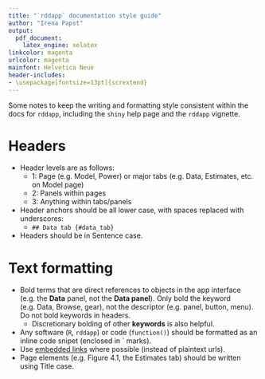 ---
title: "`rddapp` documentation style guide"
author: "Irena Papst"
output:
  pdf_document:
    latex_engine: xelatex
linkcolor: magenta
urlcolor: magenta
mainfont: Helvetica Neue
header-includes:
- \usepackage[fontsize=13pt]{scrextend}
---

Some notes to keep the writing and formatting style consistent within the docs for `rddapp`, including the `shiny` help page and the `rddapp` vignette.

# Headers
* Header levels are as follows:
    + 1: Page (e.g. Model, Power) or major tabs (e.g. Data, Estimates, etc. on Model page)
    + 2: Panels within pages
    + 3: Anything within tabs/panels
* Header anchors should be all lower case, with spaces replaced with underscores:
    + `## Data tab {#data_tab}`
* Headers should be in Sentence case.

# Text formatting

* Bold terms that are direct references to objects in the app interface (e.g. the **Data** panel, not the **Data panel**). Only bold the keyword (e.g. Data, Browse, gear), not the descriptor (e.g. panel, button, menu). Do not bold keywords in headers.
     * Discretionary bolding of other **keywords** is also helpful.
* Any software (`R`, `rddapp`) or code (`function()`) should be formatted as an inline code snipet (enclosed in \` marks).
* Use [embedded links](https://www.warnerbros.com/archive/spacejam/movie/jam.html) where possible (instead of plaintext urls).
* Page elements (e.g. Figure 4.1, the Estimates tab) should be written using Title case. 
